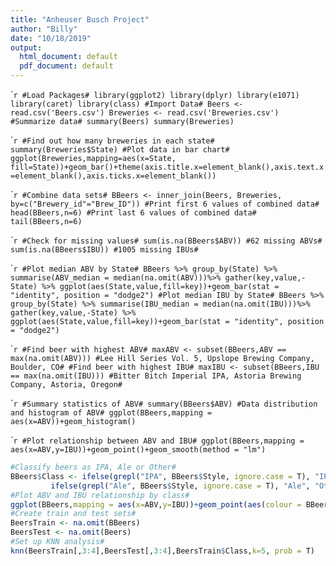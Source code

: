 ---
title: "Anheuser Busch Project"
author: "Billy"
date: "10/18/2019"
output:
  html_document: default
  pdf_document: default
---

````{r setup, include=FALSE}
#Load Packages#
library(ggplot2)
library(dplyr)
library(e1071)
library(caret)
library(class)
#Import Data#
Beers <- read.csv('Beers.csv')
Breweries <- read.csv('Breweries.csv')
#Summarize data#
summary(Beers)
summary(Breweries)
```

````{r setup, include=FALSE}
#Find out how many breweries in each state#
summary(Breweries$State)
#Plot data in bar chart#
ggplot(Breweries,mapping=aes(x=State, fill=State))+geom_bar()+theme(axis.title.x=element_blank(),axis.text.x=element_blank(),axis.ticks.x=element_blank())
```

````{r setup, include=FALSE}
#Combine data sets#
BBeers <- inner_join(Beers, Breweries, by=c("Brewery_id"="Brew_ID"))
#Print first 6 values of combined data#
head(BBeers,n=6)
#Print last 6 values of combined data#
tail(BBeers,n=6)
```

````{r setup, include=FALSE}
#Check for missing values#
sum(is.na(BBeers$ABV))
#62 missing ABVs#
sum(is.na(BBeers$IBU))
#1005 missing IBUs#
```

````{r setup, include=FALSE}
#Plot median ABV by State#
BBeers %>% group_by(State) %>% summarise(ABV_median = median(na.omit(ABV)))%>% gather(key,value,-State) %>% ggplot(aes(State,value,fill=key))+geom_bar(stat = "identity", position = "dodge2")
#Plot median IBU by State#
BBeers %>% group_by(State) %>% summarise(IBU_median = median(na.omit(IBU)))%>% gather(key,value,-State) %>% ggplot(aes(State,value,fill=key))+geom_bar(stat = "identity", position = "dodge2")
```

````{r setup, include=FALSE}
#Find beer with highest ABV#
maxABV <- subset(BBeers,ABV == max(na.omit(ABV)))
#Lee Hill Series Vol. 5, Upslope Brewing Company, Boulder, CO#
#Find beer with highest IBU#
maxIBU <- subset(BBeers,IBU == max(na.omit(IBU)))
#Bitter Bitch Imperial IPA, Astoria Brewing Company, Astoria, Oregon#
```

````{r setup, include=FALSE}
#Summary statistics of ABV#
summary(BBeers$ABV)
#Data distribution and histogram of ABV#
ggplot(BBeers,mapping = aes(x=ABV))+geom_histogram()
```

````{r setup, include=FALSE}
#Plot relationship between ABV and IBU#
ggplot(BBeers,mapping = aes(x=ABV,y=IBU))+geom_point()+geom_smooth(method = "lm")
```

```{r setup, include=FALSE}
#Classify beers as IPA, Ale or Other#
BBeers$Class <- ifelse(grepl("IPA", BBeers$Style, ignore.case = T), "IPA", 
         ifelse(grepl("Ale", BBeers$Style, ignore.case = T), "Ale", "Other"))
#Plot ABV and IBU relationship by class#
ggplot(BBeers,mapping = aes(x=ABV,y=IBU))+geom_point(aes(colour = BBeers$Class))+geom_smooth(method = "lm")
#Create train and test sets#
BeersTrain <- na.omit(BBeers)
BeersTest <- na.omit(Beers)
#Set up KNN analysis#
knn(BeersTrain[,3:4],BeersTest[,3:4],BeersTrain$Class,k=5, prob = T)
```